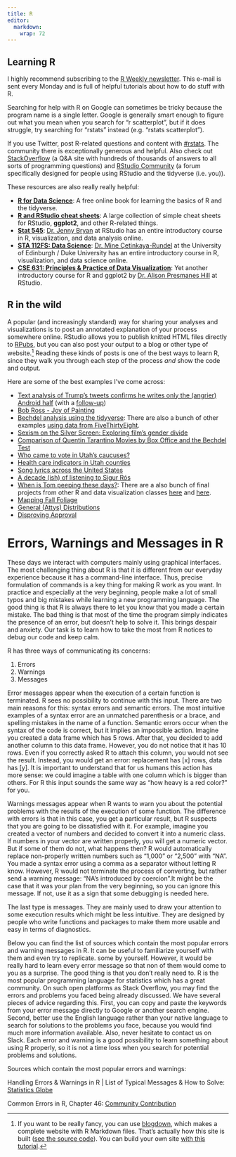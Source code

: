 ```yaml
---
title: R
editor: 
  markdown: 
    wrap: 72
---
```


## Learning R

I highly recommend subscribing to the [R Weekly
newsletter](https://rweekly.org/). This e-mail is sent every Monday and
is full of helpful tutorials about how to do stuff with R.

Searching for help with R on Google can sometimes be tricky because the
program name is a single letter. Google is generally smart enough to
figure out what you mean when you search for "r scatterplot", but if it
does struggle, try searching for "rstats" instead (e.g. "rstats
scatterplot").

If you use Twitter, post R-related questions and content with
[#rstats](https://twitter.com/search?q=%23rstats). The community there
is exceptionally generous and helpful. Also check out
[StackOverflow](https://stackoverflow.com/) (a Q&A site with hundreds of
thousands of answers to all sorts of programming questions) and [RStudio
Community](https://community.rstudio.com/) (a forum specifically
designed for people using RStudio and the tidyverse (i.e. you)).

These resources are also really really helpful:

-   [**R for Data Science**](https://r4ds.had.co.nz/): A free online
    book for learning the basics of R and the tidyverse.
-   [**R and RStudio cheat
    sheets**](https://www.rstudio.com/resources/cheatsheets/): A large
    collection of simple cheat sheets for RStudio, **ggplot2**, and
    other R-related things.
-   [**Stat 545**](http://stat545.com/): [Dr. Jenny
    Bryan](https://twitter.com/JennyBryan) at RStudio has an entire
    introductory course in R, visualization, and data analysis online.
-   [**STA 112FS: Data
    Science**](http://www2.stat.duke.edu/courses/Fall17/sta112.01/):
    [Dr. Mine Çetinkaya-Rundel](https://twitter.com/minebocek) at the
    University of Edinburgh / Duke University has an entire introductory
    course in R, visualization, and data science online.
-   [**CSE 631: Principles & Practice of Data
    Visualization**](http://cslu.ohsu.edu/~bedricks/courses/cs631/): Yet
    another introductory course for R and ggplot2 by [Dr. Alison
    Presmanes Hill](https://twitter.com/apreshill) at RStudio.

## R in the wild

A popular (and increasingly standard) way for sharing your analyses and
visualizations is to post an annotated explanation of your process
somewhere online. RStudio allows you to publish knitted HTML files
directly to [RPubs](http://rpubs.com/), but you can also post your
output to a blog or other type of website.[^1] Reading these kinds of
posts is one of the best ways to learn R, since they walk you through
each step of the process *and* show the code and output.

[^1]: If you want to be really fancy, you can use
    [blogdown](https://bookdown.org/yihui/blogdown/), which makes a
    complete website with R Markdown files. That's actually how this
    site is built ([see the source
    code](https://github.com/andrewheiss/datavizm20.classes.andrewheiss.com)).
    You can build your own site [with this
    tutorial](https://apreshill.rbind.io/post/up-and-running-with-blogdown/).

Here are some of the best examples I've come across:

-   [Text analysis of Trump's tweets confirms he writes only the
    (angrier) Android
    half](http://varianceexplained.org/r/trump-tweets/) (with a
    [follow-up](http://varianceexplained.org/r/trump-followup/))
-   [Bob Ross - Joy of
    Painting](https://rudeboybert.github.io/fivethirtyeight/articles/bob_ross.html)
-   [Bechdel analysis using the
    tidyverse](https://rudeboybert.github.io/fivethirtyeight/articles/bechdel.html):
    There are also a bunch of other examples [using data from
    FiveThirtyEight](https://rudeboybert.github.io/fivethirtyeight/articles/).
-   [Sexism on the Silver Screen: Exploring film's gender
    divide](http://rpubs.com/Jwhitman/Final_Project)
-   [Comparison of Quentin Tarantino Movies by Box Office and the
    Bechdel Test](http://soc301s2017.netlify.com/group_projects/group5)
-   [Who came to vote in Utah's
    caucuses?](https://juliasilge.com/blog/who-came-to-vote/)
-   [Health care indicators in Utah
    counties](https://juliasilge.com/blog/health-care-indicators/)
-   [Song lyrics across the United
    States](https://juliasilge.com/blog/song-lyrics-across/)
-   [A decade (ish) of listening to Sigur
    Rós](http://blog.karawoo.com/2016/09/22/A-decade-ish-of-listening-to-Sigur-Ros)
-   [When is Tom peeping these
    days?](http://rpubs.com/ry_lisa_elana/chicago): There are a also
    bunch of final projects from other R and data visualization classes
    [here](http://soc301s2017.netlify.com/group-projects/) and
    [here](https://rudeboybert.github.io/MATH116/PS/final_project/final_project_outline.html#past_examples).
-   [Mapping Fall
    Foliage](https://rud.is/b/2017/09/18/mapping-fall-foliage-with-sf/)
-   [General (Attys)
    Distributions](https://rud.is/b/2017/07/25/r%E2%81%B6-general-attys-distributions/)
-   [Disproving
    Approval](https://rud.is/b/2017/06/18/r%E2%81%B6-disproving-approval/)

# Errors, Warnings and Messages in R

These days we interact with computers mainly using graphical interfaces.
The most challenging thing about R is that it is different from our
everyday experience because it has a command-line interface. Thus,
precise formulation of commands is a key thing for making R work as you
want. In practice and especially at the very beginning, people make a
lot of small typos and big mistakes while learning a new programming
language. The good thing is that R is always there to let you know that
you made a certain mistake. The bad thing is that most of the time the
program simply indicates the presence of an error, but doesn't help to
solve it. This brings despair and anxiety. Our task is to learn how to
take the most from R notices to debug our code and keep calm.

R has three ways of communicating its concerns:

1.  Errors
2.  Warnings
3.  Messages

Error messages appear when the execution of a certain function is
terminated. R sees no possibility to continue with this input. There are
two main reasons for this: syntax errors and semantic errors. The most
intuitive examples of a syntax error are an unmatched parenthesis or a
brace, and spelling mistakes in the name of a function. Semantic errors
occur when the syntax of the code is correct, but it implies an
impossible action. Imagine you created a data frame which has 5 rows.
After that, you decided to add another column to this data frame.
However, you do not notice that it has 10 rows. Even if you correctly
asked R to attach this column, you would not see the result. Instead,
you would get an error: replacement has \[x\] rows, data has \[y\]. It
is important to understand that for us humans this action has more
sense: we could imagine a table with one column which is bigger than
others. For R this input sounds the same way as "how heavy is a red
color?" for you.

Warnings messages appear when R wants to warn you about the potential
problems with the results of the execution of some function. The
difference with errors is that in this case, you get a particular
result, but R suspects that you are going to be dissatisfied with it.
For example, imagine you created a vector of numbers and decided to
convert it into a numeric class. If numbers in your vector are written
properly, you will get a numeric vector. But if some of them do not,
what happens then? R would automatically replace non-properly written
numbers such as "1,000" or "2,500" with "NA". You made a syntax error
using a comma as a separator without letting R know. However, R would
not terminate the process of converting, but rather send a warning
message: "NA's introduced by coercion".It might be the case that it was
your plan from the very beginning, so you can ignore this message. If
not, use it as a sign that some debugging is needed here.

The last type is messages. They are mainly used to draw your attention
to some execution results which might be less intuitive. They are
designed by people who write functions and packages to make them more
usable and easy in terms of diagnostics.

Below you can find the list of sources which contain the most popular
errors and warning messages in R. It can be useful to familiarize
yourself with them and even try to replicate. some by yourself. However,
it would be really hard to learn every error message so that non of them
would come to you as a surprise. The good thing is that you don't really
need to. R is the most popular programming language for statistics which
has a great community. On such open platforms as Stack Overflow, you may
find the errors and problems you faced being already discussed. We have
several pieces of advice regarding this. First, you can copy and paste
the keywords from your error message directly to Google or another
search engine. Second, better use the English language rather than your
native language to search for solutions to the problems you face,
because you would find much more information available. Also, never
hesitate to contact us on Slack. Each error and warning is a good
possibility to learn something about using R properly, so it is not a
time loss when you search for potential problems and solutions.

Sources which contain the most popular errors and warnings:

Handling Errors & Warnings in R \| List of Typical Messages & How to
Solve: [Statistics Globe](https://statisticsglobe.com/errors-warnings-r)

Common Errors in R, Chapter 46: [Community
Contribution](https://jtr13.github.io/cc21/common-errors-in-r.html)
